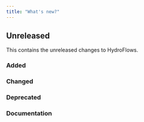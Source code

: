 ```yaml
---
title: "What's new?"
---
```


## Unreleased
This contains the unreleased changes to HydroFlows.

### Added

### Changed

### Deprecated

### Documentation
